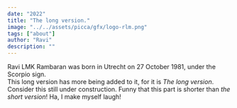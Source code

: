 ```yaml
---
date: "2022"
title: "The long version."
image: "../../assets/picca/gfx/logo-rlm.png"
tags: ["about"]
author: "Ravi"
description: ""
---
```


<p>
  Ravi LMK Rambaran was born in Utrecht on
  <date>27 October 1981</date>, under the Scorpio sign.
  <br />
  This long version has more being added to it, for it is
  <i>The long version</i>. Consider this still under construction. Funny that
  this part is shorter than <i>the short version</i>! Ha, I make myself laugh!
</p>
